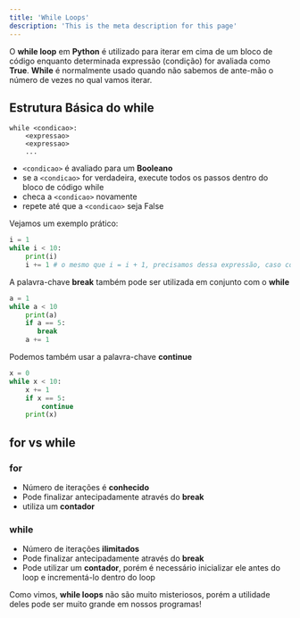 ```yaml
---
title: 'While Loops'
description: 'This is the meta description for this page'
---
```


O **while loop** em **Python** é utilizado para iterar em cima de um bloco de código enquanto determinada expressão (condição) for avaliada como **True**. **While** é normalmente usado quando não sabemos de ante-mão o número de vezes no qual vamos iterar.

## Estrutura Básica do while

```
while <condicao>:
	<expressao>
	<expressao>
	...
```

- `<condicao>` é avaliado para um **Booleano**
- se a `<condicao>` for verdadeira, execute todos os passos dentro do bloco de código while
- checa a `<condicao>` novamente
- repete até que a `<condicao>` seja False

Vejamos um exemplo prático:

```python
i = 1
while i < 10:
    print(i)
    i += 1 # o mesmo que i = i + 1, precisamos dessa expressão, caso contrário teremos um loop infinito
```

A palavra-chave **break** também pode ser utilizada em conjunto com o **while**

```python
a = 1
while a < 10
    print(a)
    if a == 5:
       break
    a += 1
```

Podemos também usar a palavra-chave **continue**

```python
x = 0
while x < 10:
    x += 1
    if x == 5:
		continue
    print(x)
```

## for vs while

### for

- Número de iterações é **conhecido**
- Pode finalizar antecipadamente através do **break**
- utiliza um **contador**

### while

- Número de iterações **ilimitados**
- Pode finalizar antecipadamente através do **break**
- Pode utilizar um **contador**, porém é necessário inicializar ele antes do loop e incrementá-lo dentro do loop

Como vimos, **while loops** não são muito misteriosos, porém a utilidade deles pode ser muito grande em nossos programas!
